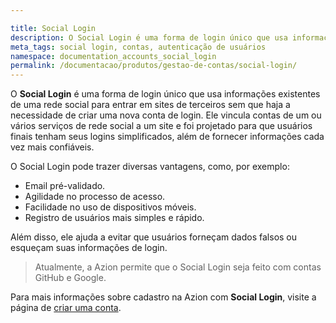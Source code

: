 ```yaml
---

title: Social Login
description: O Social Login é uma forma de login único que usa informações existentes de uma rede social para entrar em sites de terceiros sem que haja a necessidade de criar uma nova conta de login.
meta_tags: social login, contas, autenticação de usuários 
namespace: documentation_accounts_social_login
permalink: /documentacao/produtos/gestao-de-contas/social-login/
---
```



O **Social Login** é uma forma de login único que usa informações existentes de uma rede social para entrar em sites de terceiros sem que haja a necessidade de criar uma nova conta de login. Ele vincula contas de um ou vários serviços de rede social a um site e foi projetado para que usuários finais tenham seus logins simplificados, além de fornecer informações cada vez mais confiáveis.

O Social Login pode trazer diversas vantagens, como, por exemplo:

* Email pré-validado.
* Agilidade no processo de acesso.
* Facilidade no uso de dispositivos móveis.
* Registro de usuários mais simples e rápido.

Além disso, ele ajuda a evitar que usuários forneçam dados falsos ou esqueçam suas informações de login.

> Atualmente, a Azion permite que o Social Login seja feito com contas GitHub e Google.

Para mais informações sobre cadastro na Azion com **Social Login**, visite a página de [criar uma conta](/pt-br/documentacao/produtos/gestao-de-contas/criar-conta/).
